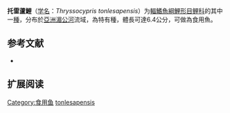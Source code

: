 {{Speciesbox
| name = 托雷蘆鯉
| status = NE
| status_system = IUCN3.1
| image = 
| genus = Thryssocypris
| species = tonlesapensis
| authority = Roberts & Kottelat, 1984
| synonyms = 
}}

'''托雷蘆鯉'''（[[学名|学名]]：''Thryssocypris tonlesapensis''）为[[輻鰭魚綱|輻鰭魚綱]][[鯉形目|鯉形目]][[鲤科|鲤科]]的其中一[[種|種]]，分布於[[亞洲|亞洲]][[湄公河|湄公河]]流域，為特有種，體長可達6.4公分，可做為食用魚。

== 参考文献 ==
*{{FishBase_species|genus=Thryssocypris|species=tonlesapensis|year=2011|month=12}}

== 扩展阅读 ==
{{refbegin}}
{{wikispecies-inline|Thryssocypris tonlesapensis|托雷蘆鯉}}
{{refend}}
{{Taxonbar|from=Q1101992}}

[[Category:食用鱼|Category:食用鱼]]
[[Category:蘆鯉屬|tonlesapensis]]


{{鯉形目小作品}}